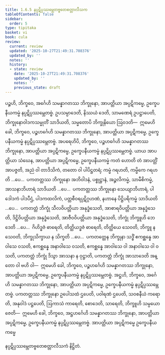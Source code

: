```yaml
---
title: 1.6.5 နပ္ပဋိပ္ပဿမ္ဘေတဗ္ဗတေစတ္တာလီသက
tableOfContents: false
sidebar:
  order: 5
type: tipitaka
basket: vi
book: cula
review:
  current: review
  updated: '2025-10-27T21:49:31.708376'
  updated_by: ''
  notes: ''
  history:
  - state: review
    date: '2025-10-27T21:49:31.708376'
    updated_by: ''
    notes: ''
    previous_state: draft
---
```



<ReviewStatus review={frontmatter.review} showDetails={true} />

<HypothesisAnnotation frontmatter={frontmatter} />

<DynamicBreadcrumb />

<Division number="62" book="cula" e="ch" v="4" p="65">

<Paragraph number="283" book="cula">
ပဉ္စဟိ, ဘိက္ခဝေ, အင်္ဂေဟိ သမန္နာဂတဿ ဘိက္ခုနော, အာပတ္တိယာ အပ္ပဋိကမ္မေ, ဥက္ခေပနီယကမ္မံ နပ္ပဋိပ္ပဿမ္ဘေတဗ္ဗံ. ဥပသမ္ပာဒေတိ, နိဿယံ ဒေတိ, သာမဏေရံ ဥပဋ္ဌာပေတိ, ဘိက္ခုနောဝါဒကသမ္မုတိံ သာဒိယတိ, သမ္မတောပိ ဘိက္ခုနိယော ဩဝဒတိ—  ဣမေဟိ ခေါ, ဘိက္ခဝေ, ပဉ္စဟင်္ဂေဟိ သမန္နာဂတဿ ဘိက္ခုနော, အာပတ္တိယာ အပ္ပဋိကမ္မေ, ဥက္ခေပနီယကမ္မံ နပ္ပဋိပ္ပဿမ္ဘေတဗ္ဗံ.
</Paragraph>

<Paragraph number="284" book="cula">
အပရေဟိပိ, ဘိက္ခဝေ, ပဉ္စဟင်္ဂေဟိ သမန္နာဂတဿ ဘိက္ခုနော, အာပတ္တိယာ အပ္ပဋိကမ္မေ, ဥက္ခေပနီယကမ္မံ နပ္ပဋိပ္ပဿမ္ဘေတဗ္ဗံ. ယာယ အာပတ္တိယာ သံဃေန, အာပတ္တိယာ အပ္ပဋိကမ္မေ, ဥက္ခေပနီယကမ္မံ ကတံ ဟောတိ တံ အာပတ္တိံ အာပဇ္ဇတိ, အညံ ဝါ တာဒိသိကံ, တတော ဝါ ပါပိဋ္ဌတရံ; ကမ္မံ ဂရဟတိ, ကမ္မိကေ ဂရဟတိ …ပေ…  ပကတတ္တဿ ဘိက္ခုနော အဘိဝါဒနံ, ပစ္စုဋ္ဌာနံ, အဉ္ဇလိကမ္မံ, သာမီစိကမ္မံ, အာသနာဘိဟာရံ သာဒိယတိ …ပေ…  ပကတတ္တဿ ဘိက္ခုနော သေယျာဘိဟာရံ, ပါဒေါဒကံ ပါဒပီဌံ, ပါဒကထလိကံ, ပတ္တစီဝရပ္ပဋိဂ္ဂဟဏံ, နဟာနေ ပိဋ္ဌိပရိကမ္မံ သာဒိယတိ …ပေ…  ပကတတ္တံ ဘိက္ခုံ သီလဝိပတ္တိယာ အနုဒ္ဓံသေတိ, အာစာရဝိပတ္တိယာ အနုဒ္ဓံသေတိ, ဒိဋ္ဌိဝိပတ္တိယာ အနုဒ္ဓံသေတိ, အာဇီဝဝိပတ္တိယာ အနုဒ္ဓံသေတိ, ဘိက္ခုံ ဘိက္ခူဟိ ဘေဒေတိ …ပေ…  ဂိဟိဒ္ဓဇံ ဓာရေတိ, တိတ္ထိယဒ္ဓဇံ ဓာရေတိ, တိတ္ထိယေ သေဝတိ, ဘိက္ခူ န သေဝတိ, ဘိက္ခုသိက္ခာယ န သိက္ခတိ …ပေ…  ပကတတ္တေန ဘိက္ခုနာ သဒ္ဓိံ ဧကစ္ဆန္နေ အာဝါသေ ဝသတိ, ဧကစ္ဆန္နေ အနာဝါသေ ဝသတိ, ဧကစ္ဆန္နေ အာဝါသေ ဝါ အနာဝါသေ ဝါ ဝသတိ, ပကတတ္တံ ဘိက္ခုံ ဒိသွာ အာသနာ န ဝုဋ္ဌာတိ, ပကတတ္တံ ဘိက္ခုံ အာသာဒေတိ အန္တော ဝါ ဗဟိ ဝါ—  ဣမေဟိ ခေါ, ဘိက္ခဝေ, ပဉ္စဟင်္ဂေဟိ သမန္နာဂတဿ ဘိက္ခုနော, အာပတ္တိယာ အပ္ပဋိကမ္မေ, ဥက္ခေပနီယကမ္မံ နပ္ပဋိပ္ပဿမ္ဘေတဗ္ဗံ.
</Paragraph>

<Paragraph number="285" book="cula">
အဋ္ဌဟိ, ဘိက္ခဝေ, အင်္ဂေဟိ သမန္နာဂတဿ ဘိက္ခုနော, အာပတ္တိယာ အပ္ပဋိကမ္မေ, ဥက္ခေပနီယကမ္မံ နပ္ပဋိပ္ပဿမ္ဘေတဗ္ဗံ. ပကတတ္တဿ ဘိက္ခုနော ဥပေါသထံ ဌပေတိ, ပဝါရဏံ ဌပေတိ, သဝစနီယံ ကရောတိ, အနုဝါဒံ ပဋ္ဌပေတိ, ဩကာသံ ကာရေတိ, စောဒေတိ, သာရေတိ, ဘိက္ခူဟိ သမ္ပယောဇေတိ—  ဣမေဟိ ခေါ, ဘိက္ခဝေ, အဋ္ဌဟင်္ဂေဟိ သမန္နာဂတဿ ဘိက္ခုနော, အာပတ္တိယာ အပ္ပဋိကမ္မေ, ဥက္ခေပနီယကမ္မံ နပ္ပဋိပ္ပဿမ္ဘေတဗ္ဗံ.

</Paragraph>
</Division>

<Paragraph number="286" book="cula">
အာပတ္တိယာ အပ္ပဋိကမ္မေ ဥက္ခေပနီယကမ္မေ

  
နပ္ပဋိပ္ပဿမ္ဘေတဗ္ဗတေစတ္တာလီသကံ နိဋ္ဌိတံ.
</Paragraph>